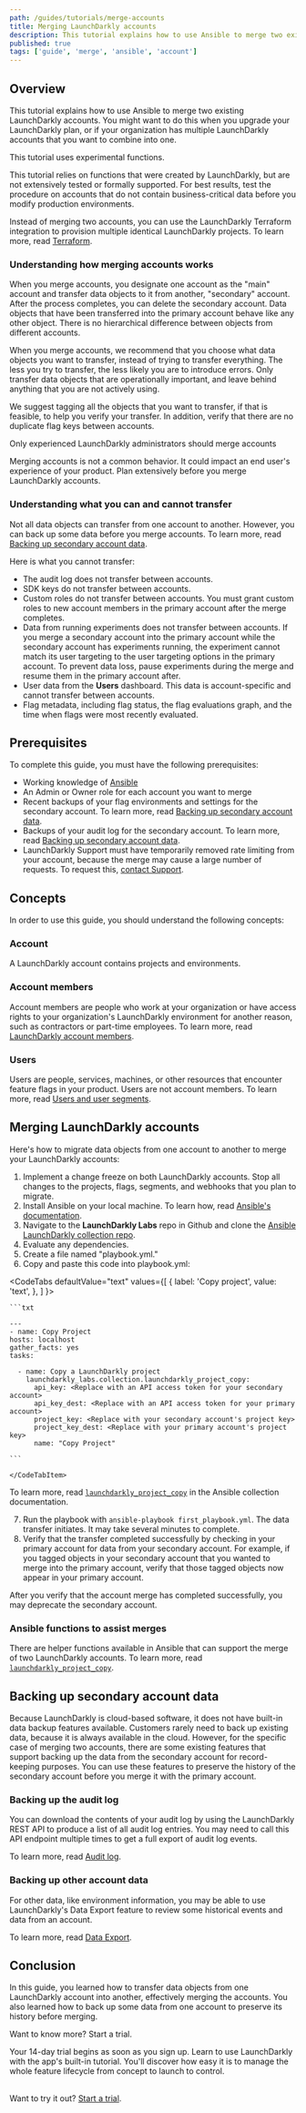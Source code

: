 ```yaml
---
path: /guides/tutorials/merge-accounts
title: Merging LaunchDarkly accounts
description: This tutorial explains how to use Ansible to merge two existing LaunchDarkly accounts.
published: true
tags: ['guide', 'merge', 'ansible', 'account']
---
```


## Overview

This tutorial explains how to use Ansible to merge two existing LaunchDarkly accounts. You might want to do this when you upgrade your LaunchDarkly plan, or if your organization has multiple LaunchDarkly accounts that you want to combine into one.

<Callout intent = "alert">
<CalloutTitle>This tutorial uses experimental functions.</CalloutTitle>
<CalloutDescription>

 This tutorial relies on functions that were created by LaunchDarkly, but are not extensively tested or formally supported. For best results, test the procedure on accounts that do not contain business-critical data before you modify production environments.

</CalloutDescription>
</Callout>

Instead of merging two accounts, you can use the LaunchDarkly Terraform integration to provision multiple identical LaunchDarkly projects. To learn more, read [Terraform](/integrations/terraform).

### Understanding how merging accounts works

When you merge accounts, you designate one account as the "main" account and transfer data objects to it from another, "secondary" account. After the process completes, you can delete the secondary account. Data objects that have been transferred into the primary account behave like any other object. There is no hierarchical difference between objects from different accounts.

When you merge accounts, we recommend that you choose what data objects you want to transfer, instead of trying to transfer everything. The less you try to transfer, the less likely you are to introduce errors. Only transfer data objects that are operationally important, and leave behind anything that you are not actively using.

We suggest tagging all the objects that you want to transfer, if that is feasible, to help you verify your transfer. In addition, verify that there are no duplicate flag keys between accounts.

<Callout intent = "alert">
<CalloutTitle>Only experienced LaunchDarkly administrators should merge accounts</CalloutTitle>
<CalloutDescription>

 Merging accounts is not a common behavior. It could impact an end user's experience of your product. Plan extensively before you merge LaunchDarkly accounts.

</CalloutDescription>
</Callout>

### Understanding what you can and cannot transfer

Not all data objects can transfer from one account to another. However, you can back up some data before you merge accounts. To learn more, read [Backing up secondary account data](#backing-up-secondary-account-data).

Here is what you cannot transfer:

* The audit log does not transfer between accounts.
* SDK keys do not transfer between accounts.
* Custom roles do not transfer between accounts. You must grant custom roles to new account members in the primary account after the merge completes.
* Data from running experiments does not transfer between accounts. If you merge a secondary account into the primary account while the secondary account has experiments running, the experiment cannot match its user targeting to the user targeting options in the primary account. To prevent data loss, pause experiments during the merge and resume them in the primary account after.
* User data from the **Users** dashboard. This data is account-specific and cannot transfer between accounts.
* Flag metadata, including flag status, the flag evaluations graph, and the time when flags were most recently evaluated.

## Prerequisites

To complete this guide, you must have the following prerequisites:

* Working knowledge of [Ansible](https://www.ansible.com)
* An Admin or Owner role for each account you want to merge
* Recent backups of your flag environments and settings for the secondary account. To learn more, read [Backing up secondary account data](#backing-up-secondary-account-data).
* Backups of your audit log for the secondary account. To learn more, read [Backing up secondary account data](#backing-up-secondary-account-data).
* LaunchDarkly Support must have temporarily removed rate limiting from your account, because the merge may cause a large number of requests. To request this, [contact Support](https://support.launchdarkly.com/hc/en-us/requests/new).

## Concepts

In order to use this guide, you should understand the following concepts:

### Account

A LaunchDarkly account contains projects and environments.

### Account members

Account members are people who work at your organization or have access rights to your organization's LaunchDarkly environment for another reason, such as contractors or part-time employees. To learn more, read [LaunchDarkly account members](/home/members/managing).

### Users

Users are people, services, machines, or other resources that encounter feature flags in your product. Users are not account members. To learn more, read [Users and user segments](/home/users).

## Merging LaunchDarkly accounts

Here's how to migrate data objects from one account to another to merge your LaunchDarkly accounts:

1. Implement a change freeze on both LaunchDarkly accounts. Stop all changes to the projects, flags, segments, and webhooks that you plan to migrate.
2. Install Ansible on your local machine. To learn how, read [Ansible's documentation](https://docs.ansible.com/ansible/latest/installation_guide/intro_installation.html).
3. Navigate to the **LaunchDarkly Labs** repo in Github and clone the [Ansible LaunchDarkly collection repo](https://github.com/launchdarkly-labs/ansible-launchdarkly-collection).
4. Evaluate any dependencies.
5. Create a file named "playbook.yml."
6. Copy and paste this code into playbook.yml:

  <CodeTabs
    defaultValue="text"
    values={[
      { label: 'Copy project', value: 'text', },
    ]
  }>
    <CodeTabItem value="text">

    ```txt

    ---
    - name: Copy Project
    hosts: localhost
    gather_facts: yes
    tasks:

      - name: Copy a LaunchDarkly project
        launchdarkly_labs.collection.launchdarkly_project_copy:
          api_key: <Replace with an API access token for your secondary account>
          api_key_dest: <Replace with an API access token for your primary account>
          project_key: <Replace with your secondary account's project key>
          project_key_dest: <Replace with your primary account's project key>
          name: "Copy Project"

    ```

    </CodeTabItem>
  </CodeTabs>

  To learn more, read [`launchdarkly_project_copy`](https://launchdarkly-labs.github.io/ansible-launchdarkly-collection/modules/launchdarkly_project_copy.html) in the Ansible collection documentation.

7. Run the playbook with `ansible-playbook first_playbook.yml`. The data transfer initiates. It may take several minutes to complete.
8. Verify that the transfer completed successfully by checking in your primary account for data from your secondary account. For example, if you tagged objects in your secondary account that you wanted to merge into the primary account, verify that those tagged objects now appear in your primary account.

After you verify that the account merge has completed successfully, you may deprecate the secondary account.

### Ansible functions to assist merges

There are helper functions available in Ansible that can support the merge of two LaunchDarkly accounts. To learn more, read [`launchdarkly_project_copy`](https://launchdarkly-labs.github.io/ansible-launchdarkly-collection/modules/launchdarkly_project_copy.html).

## Backing up secondary account data

Because LaunchDarkly is cloud-based software, it does not have built-in data backup features available. Customers rarely need to back up existing data, because it is always available in the cloud. However, for the specific case of merging two accounts, there are some existing features that support backing up the data from the secondary account for record-keeping purposes. You can use these features to preserve the history of the secondary account before you merge it with the primary account.

### Backing up the audit log

You can download the contents of your audit log by using the LaunchDarkly REST API to produce a list of all audit log entries. You may need to call this API endpoint multiple times to get a full export of audit log events.

To learn more, read [Audit log](https://apidocs.launchdarkly.com/tag/Audit-log).

### Backing up other account data

For other data, like environment information, you may be able to use LaunchDarkly's Data Export feature to review some historical events and data from an account.

To learn more, read [Data Export](/home/data-export).

## Conclusion

In this guide, you learned how to transfer data objects from one LaunchDarkly account into another, effectively merging the accounts. You also learned how to back up some data from one account to preserve its history before merging.

<Callout intent="primary">
<CalloutTitle>Want to know more? Start a trial.</CalloutTitle>
<CalloutDescription>

Your 14-day trial begins as soon as you sign up. Learn to use LaunchDarkly with the app's built-in tutorial. You'll discover how easy it is to manage the whole feature lifecycle from concept to launch to control.<br/><br/>

Want to try it out? [Start a trial](https://launchdarkly.com/start-trial/).

</CalloutDescription>
</Callout>
